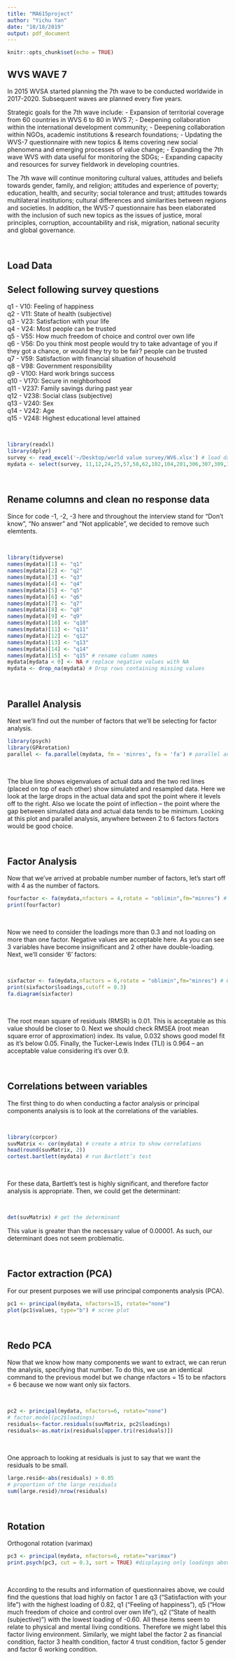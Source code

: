 ```yaml
---
title: "MA615project"
author: "Yichu Yan"
date: "10/18/2019"
output: pdf_document
---
```


```r
knitr::opts_chunk$set(echo = TRUE)
```

## WVS WAVE 7
In 2015 WVSA started planning the 7th wave to be conducted worldwide in 2017-2020. Subsequent waves are planned every five years.

Strategic goals for the 7th wave include:
- Expansion of territorial coverage from 60 countries in WVS 6 to 80 in WVS 7;
- Deepening collaboration within the international development community;
- Deepening collaboration within NGOs, academic institutions & research foundations;
- Updating the WVS-7 questionnaire with new topics & items covering new social phenomena and emerging processes of value change;
- Expanding the 7th wave WVS with data useful for monitoring the SDGs;
- Expanding capacity and resources for survey fieldwork in developing countries.

The 7th wave will continue monitoring cultural values, attitudes and beliefs towards gender, family, and religion; attitudes and experience of poverty; education, health, and security; social tolerance and trust; attitudes towards multilateral institutions; cultural differences and similarities between regions and societies. In addition, the WVS-7 questionnaire has been elaborated with the inclusion of such new topics as the issues of justice, moral principles, corruption, accountability and risk, migration, national security and global governance.

&nbsp;
&nbsp;
&nbsp;

## Load Data
## Select following survey questions
q1 - V10: Feeling of happiness  
q2 - V11: State of health (subjective)  
q3 - V23: Satisfaction with your life  
q4 - V24: Most people can be trusted  
q5 - V55: How much freedom of choice and control over own life  
q6 - V56: Do you think most people would try to take advantage of you if they got a chance, or would they try to be fair? people can be trusted  
q7 - V59: Satisfaction with financial situation of household  
q8 - V98: Government responsibility  
q9 - V100: Hard work brings success  
q10 - V170: Secure in neighborhood  
q11 - V237: Family savings during past year  
q12 - V238: Social class (subjective)  
q13 - V240: Sex  
q14 - V242: Age  
q15 - V248: Highest educational level attained  

&nbsp;
&nbsp;
&nbsp;

```r
library(readxl)
library(dplyr)
survey <- read_excel('~/Desktop/world value survey/WV6.xlsx') # load data
mydata <- select(survey, 11,12,24,25,57,58,62,102,104,201,306,307,309,311,319) # select questions
```

&nbsp;
&nbsp;
&nbsp;

## Rename columns and clean no response data
Since for code -1, -2, -3 here and throughout the interview stand for "Don’t know", "No answer" and "Not applicable", we decided to remove such elemtents.

&nbsp;
&nbsp;

```r
library(tidyverse)
names(mydata)[1] <- "q1"
names(mydata)[2] <- "q2"
names(mydata)[3] <- "q3"
names(mydata)[4] <- "q4"
names(mydata)[5] <- "q5"
names(mydata)[6] <- "q6"
names(mydata)[7] <- "q7"
names(mydata)[8] <- "q8"
names(mydata)[9] <- "q9"
names(mydata)[10] <- "q10"
names(mydata)[11] <- "q11"
names(mydata)[12] <- "q12"
names(mydata)[13] <- "q13"
names(mydata)[14] <- "q14"
names(mydata)[15] <- "q15" # rename column names
mydata[mydata < 0] <- NA # replace negative values with NA
mydata <- drop_na(mydata) # Drop rows containing missing values
```

&nbsp;
&nbsp;
&nbsp;

## Parallel Analysis
Next we’ll find out the number of factors that we’ll be selecting for factor analysis.

```r
library(psych) 
library(GPArotation)
parallel <- fa.parallel(mydata, fm = 'minres', fa = 'fa') # parallel analysis
```

&nbsp;
&nbsp;

The blue line shows eigenvalues of actual data and the two red lines (placed on top of each other) show simulated and resampled data. Here we look at the large drops in the actual data and spot the point where it levels off to the right. Also we locate the point of inflection – the point where the gap between simulated data and actual data tends to be minimum.
Looking at this plot and parallel analysis, anywhere between 2 to 6 factors factors would be good choice.

&nbsp;
&nbsp;
&nbsp;

## Factor Analysis
Now that we’ve arrived at probable number number of factors, let’s start off with 4 as the number of factors.

```r
fourfactor <- fa(mydata,nfactors = 4,rotate = "oblimin",fm="minres") # 4 factor analysis
print(fourfactor)
```

&nbsp;
&nbsp;

Now we need to consider the loadings more than 0.3 and not loading on more than one factor. Negative values are acceptable here. 
As you can see 3 variables have become insignificant and 2 other have double-loading. Next, we’ll consider ‘6’ factors:

&nbsp;
&nbsp;

```r
sixfactor <- fa(mydata,nfactors = 6,rotate = "oblimin",fm="minres") # 6 factor analysis
print(sixfactor$loadings,cutoff = 0.3)
fa.diagram(sixfactor)
```

&nbsp;
&nbsp;

The root mean square of residuals (RMSR) is 0.01. This is acceptable as this value should be closer to 0. Next we should check RMSEA (root mean square error of approximation) index. Its value, 0.032 shows good model fit as it’s below 0.05. Finally, the Tucker-Lewis Index (TLI) is 0.964 – an acceptable value considering it’s over 0.9.

&nbsp;
&nbsp;
&nbsp;

## Correlations between variables
The first thing to do when conducting a factor analysis or principal components analysis is to look at the correlations of the variables.

&nbsp;
&nbsp;

```r
library(corpcor)
suvMatrix <- cor(mydata) # create a mtrix to show correlations
head(round(suvMatrix, 2))
cortest.bartlett(mydata) # run Bartlett’s test
```

&nbsp;
&nbsp;

For these data, Bartlett’s test is highly significant, and therefore factor analysis is appropriate.
Then, we could get the determinant:

&nbsp;
&nbsp;

```r
det(suvMatrix) # get the determinant
```
This value is greater than the necessary value of 0.00001. As such, our determinant does not seem problematic.

&nbsp;
&nbsp;
&nbsp;

## Factor extraction (PCA)
For our present purposes we will use principal components analysis (PCA).

```r
pc1 <- principal(mydata, nfactors=15, rotate="none")
plot(pc1$values, type="b") # scree plot
```

&nbsp;
&nbsp;
&nbsp;

## Redo PCA
Now that we know how many components we want to extract, we can rerun the analysis, specifying that number. To do this, we use an identical command to the previous model but we change nfactors = 15 to be nfactors = 6 because we now want only six factors.

&nbsp;
&nbsp;

```r
pc2 <- principal(mydata, nfactors=6, rotate="none")
# factor.model(pc2$loadings)
residuals<-factor.residuals(suvMatrix, pc2$loadings)
residuals<-as.matrix(residuals[upper.tri(residuals)])
```

&nbsp;
&nbsp;

One approach to looking at residuals is just to say that we want the residuals to be small.

```r
large.resid<-abs(residuals) > 0.05
# proportion of the large residuals
sum(large.resid)/nrow(residuals)
```

&nbsp;
&nbsp;
&nbsp;

## Rotation
Orthogonal rotation (varimax)

```r
pc3 <- principal(mydata, nfactors=6, rotate="varimax")
print.psych(pc3, cut = 0.3, sort = TRUE) #displaying only loadings above .3
```

&nbsp;
&nbsp;

According to the results and information of questionnaires above, we could find the questions that load highly on factor 1 are q3 (“Satisfaction with your life”) with the highest loading of 0.82, q1 (“Feeling of happiness”), q5 (“How much freedom of choice and control over own life”), q2 (“State of health (subjective)”) with the lowest loading of -0.60. All these items seem to relate to physical and mental living conditions. Therefore we might label this factor living environment. 
Similarly, we might label the factor 2 as financial condition, factor 3 health condition, factor 4 trust condition, factor 5 gender and factor 6 working condition.


